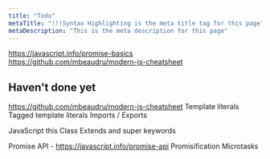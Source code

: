 ```yaml
---
title: "Todo"
metaTitle: "!!!Syntax Highlighting is the meta title tag for this page"
metaDescription: "This is the meta description for this page"
---
```


https://javascript.info/promise-basics
https://github.com/mbeaudru/modern-js-cheatsheet


## Haven't done yet

https://github.com/mbeaudru/modern-js-cheatsheet
Template literals
Tagged template literals
Imports / Exports

JavaScript this
Class
Extends and super keywords


Promise API - https://javascript.info/promise-api
Promisification
Microtasks

